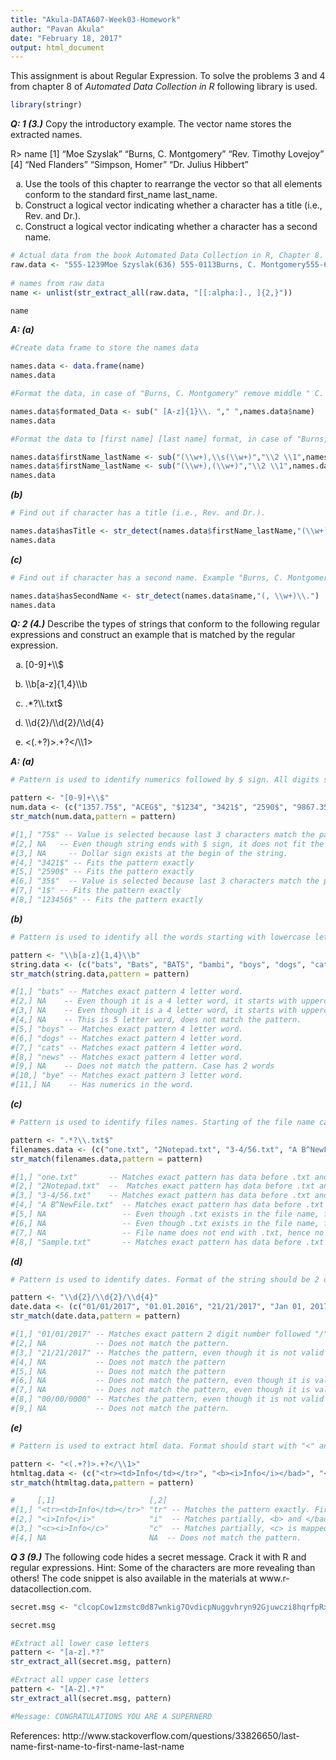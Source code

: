 ```yaml
---
title: "Akula-DATA607-Week03-Homework"
author: "Pavan Akula"
date: "February 18, 2017"
output: html_document
---
```


This assignment is about Regular Expression. To solve the problems 3 and 4 from chapter 8 of *Automated Data Collection in R* following library is used.

```r
library(stringr)
```

**_Q: 1 (3.)_** Copy the introductory example. The vector name stores the extracted names.

  R> name
  [1] "Moe Szyslak" "Burns, C. Montgomery" "Rev. Timothy Lovejoy"
  [4] "Ned Flanders" "Simpson, Homer" "Dr. Julius Hibbert"

  (a) Use the tools of this chapter to rearrange the vector so that all elements conform to the standard first_name last_name.
  (b) Construct a logical vector indicating whether a character has a title (i.e., Rev. and Dr.).
  (c) Construct a logical vector indicating whether a character has a second name.

```r
# Actual data from the book Automated Data Collection in R, Chapter 8.
raw.data <- "555-1239Moe Szyslak(636) 555-0113Burns, C. Montgomery555-6542Rev. Timothy Lovejoy555 8904Ned Flanders636-555-3226Simpson,Homer5553642Dr. Julius Hibbert"
 
# names from raw data
name <- unlist(str_extract_all(raw.data, "[[:alpha:]., ]{2,}"))

name
```


**_A: (a)_**
```r
#Create data frame to store the names data

names.data <- data.frame(name)
names.data
```
```r
#Format the data, in case of "Burns, C. Montgomery" remove middle " C. "

names.data$formated_Data <- sub(" [A-z]{1}\\. "," ",names.data$name)
names.data
```
```r
#Format the data to [first name] [last name] format, in case of "Burns, Montgomery" and "Simpson,Homer" convert them to "Montgomery Burns" and "Homer Simpson" respectively.

names.data$firstName_lastName <- sub("(\\w+),\\s(\\w+)","\\2 \\1",names.data$formated_Data)
names.data$firstName_lastName <- sub("(\\w+),(\\w+)","\\2 \\1",names.data$firstName_lastName)
names.data
```
**_(b)_**
```r
# Find out if character has a title (i.e., Rev. and Dr.).

names.data$hasTitle <- str_detect(names.data$firstName_lastName,"(\\w+)\\.")
names.data
```

**_(c)_**
```r
# Find out if character has a second name. Example "Burns, C. Montgomery"

names.data$hasSecondName <- str_detect(names.data$name,"(, \\w+)\\.")
names.data
```


**_Q: 2 (4.)_** Describe the types of strings that conform to the following regular expressions and construct an example that is matched by the regular expression.

  (a) [0-9]+\\\\$

  (b) \\\\b[a-z]{1,4}\\\\b

  (c) .*?\\\\.txt$

  (d) \\\\d{2}/\\\\d{2}/\\\\d{4}

  (e) <(.+?)>.+?</\\\\1>

**_A: (a)_**
```r
# Pattern is used to identify numerics followed by $ sign. All digits starting from 0 to 9.

pattern <- "[0-9]+\\$"
num.data <- (c("1357.75$", "ACEG$", "$1234", "3421$", "2590$", "9867.35$", "1$", "123456$"))
str_match(num.data,pattern = pattern)

#[1,] "75$" -- Value is selected because last 3 characters match the pattern. Data before decimal does not fit the pattern.  
#[2,] NA   -- Even though string ends with $ sign, it does not fit the numeric pattern.  
#[3,] NA     -- Dollar sign exists at the begin of the string.
#[4,] "3421$" -- Fits the pattern exactly
#[5,] "2590$" -- Fits the pattern exactly
#[6,] "35$"  -- Value is selected because last 3 characters match the pattern. Data before decimal does not fit the pattern.
#[7,] "1$" -- Fits the pattern exactly
#[8,] "123456$" -- Fits the pattern exactly

```

**_(b)_**
```r
# Pattern is used to identify all the words starting with lowercase letters [a-z]. Basically any word of length upto 4 characters but not more than 4 characters matches the pattern. "\\b" marks begining and ending of the word.

pattern <- "\\b[a-z]{1,4}\\b"
string.data <- (c("bats", "Bats", "BATS", "bambi", "boys", "dogs", "cats", "news", "Note books", "bye", "by2020"))
str_match(string.data,pattern = pattern)

#[1,] "bats" -- Matches exact pattern 4 letter word.
#[2,] NA    -- Even though it is a 4 letter word, it starts with uppercase letter
#[3,] NA    -- Even though it is a 4 letter word, it starts with uppercase letter
#[4,] NA    -- This is 5 letter word, does not match the pattern.
#[5,] "boys" -- Matches exact pattern 4 letter word.
#[6,] "dogs" -- Matches exact pattern 4 letter word.
#[7,] "cats" -- Matches exact pattern 4 letter word.
#[8,] "news" -- Matches exact pattern 4 letter word.
#[9,] NA    -- Does not match the pattern. Case has 2 words
#[10,] "bye" -- Matches exact pattern 3 letter word.
#[11,] NA    -- Has numerics in the word.

```

**_(c)_**
```r
# Pattern is used to identify files names. Starting of the file name can be any character ".*?" and should be ending with ".txt". "$" marks ending of the word.

pattern <- ".*?\\.txt$"
filenames.data <- (c("one.txt", "2Notepad.txt", "3-4/56.txt", "A B^NewFile.txt", "JustSaved.txtdoc", "oldfile.txt$", "Very Old.xls", "Sample.txt"))
str_match(filenames.data,pattern = pattern)

#[1,] "one.txt"       -- Matches exact pattern has data before .txt and file name ends with txt.
#[2,] "2Notepad.txt"  --  Matches exact pattern has data before .txt and file name  ends with txt.
#[3,] "3-4/56.txt"    -- Matches exact pattern has data before .txt and file name ends with txt. 
#[4,] "A B^NewFile.txt"  -- Matches exact pattern has data before .txt and file name ends with txt. 
#[5,] NA                 -- Even though .txt exists in the file name, file name does not end with .txt, hence no match. 
#[6,] NA                 -- Even though .txt exists in the file name, file name does not end with .txt, hence no match.
#[7,] NA                 -- File name does not end with .txt, hence no match.
#[8,] "Sample.txt"       -- Matches exact pattern has data before .txt and file name ends with txt.
```

**_(d)_**
```r
# Pattern is used to identify dates. Format of the string should be 2 digits followed by "/" again 2 digits followed by "/" and then 4 digits. Digits can be [0-9], even if it is not valid date.

pattern <- "\\d{2}/\\d{2}/\\d{4}"
date.data <- (c("01/01/2017", "01.01.2016", "21/21/2017", "Jan 01, 2017", "1/01/2017", "01/1/2017", "01/01/17", "00/00/0000", "2017/01/23"))
str_match(date.data,pattern = pattern)

#[1,] "01/01/2017" -- Matches exact pattern 2 digit number followed "/" 2 digits "/" and 4 digits.
#[2,] NA           -- Does not match the pattern.
#[3,] "21/21/2017" -- Matches the pattern, even though it is not valid date.
#[4,] NA           -- Does not match the pattern
#[5,] NA           -- Does not match the pattern
#[6,] NA           -- Does not match the pattern, even though it is valid date.
#[7,] NA           -- Does not match the pattern, even though it is valid date.
#[8,] "00/00/0000" -- Matches the pattern, even though it is not valid date.
#[9,] NA           -- Does not match the pattern.

```

**_(e)_**
```r
# Pattern is used to extract html data. Format should start with "<" and collect all the info before first ">", then collect all the info before "</". All the data collected is valid if the last letter or word is same as data collected first time. Pattern will extract data if "<(.+?)>" and "</\\1>" matches. "\\1" should be same as "(.+?)".

pattern <- "<(.+?)>.+?</\\1>"
htmltag.data <- (c("<tr><td>Info</td></tr>", "<b><i>Info</i></bad>", "<c><i>Info</c></i>", "</b>"))
str_match(htmltag.data,pattern = pattern)

#     [,1]                     [,2]
#[1,] "<tr><td>Info</td></tr>" "tr" -- Matches the pattern exactly. First info collected is from <tr>.
#[2,] "<i>Info</i>"            "i"  -- Matches partially, <b> and </bad> tags are eliminated. and tag <i> is used.
#[3,] "<c><i>Info</c>"         "c"  -- Matches partially, <c> is mapped to </c> and last tag </i> is eliminated. As first info collected is from <c>.
#[4,] NA                       NA  -- Does not match the pattern.

```
 
**_Q 3 (9.)_** The following code hides a secret message. Crack it with R and regular expressions. Hint: Some of the characters are more revealing than others! The code snippet is also available in the materials at www.r-datacollection.com.

```r
secret.msg <- "clcopCow1zmstc0d87wnkig7OvdicpNuggvhryn92Gjuwczi8hqrfpRxs5Aj5dwpn0TanwoUwisdij7Lj8kpf03AT5Idr3coc0bt7yczjatOaootj55t3Nj3ne6c4Sfek.r1w1YwwojigOd6vrfUrbz2.2bkAnbhzgv4R9i05zEcrop.wAgnb.SqoU65fPa1otfb7wEm24k6t3sR9zqe5fy89n6Nd5t9kc4fE905gmc4Rgxo5nhDk!gr"

secret.msg
```
```r
#Extract all lower case letters
pattern <- "[a-z].*?"
str_extract_all(secret.msg, pattern)
```
```r
#Extract all upper case letters
pattern <- "[A-Z].*?"
str_extract_all(secret.msg, pattern)

#Message: CONGRATULATIONS YOU ARE A SUPERNERD
```






References:
http://www.stackoverflow.com/questions/33826650/last-name-first-name-to-first-name-last-name
